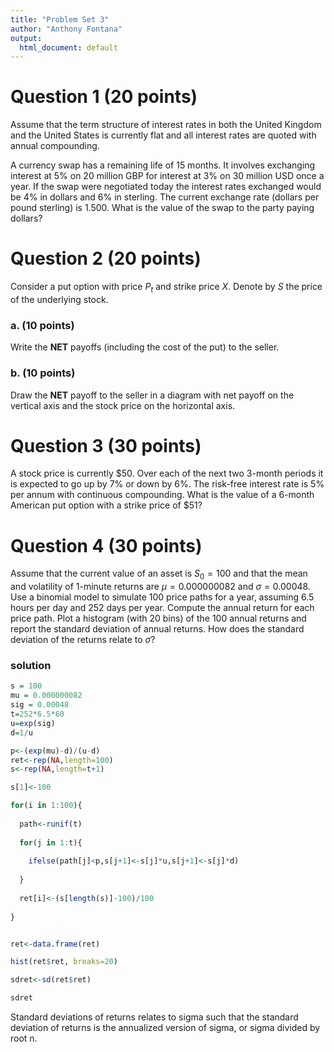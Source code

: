 ```yaml
---
title: "Problem Set 3"
author: "Anthony Fontana"
output:
  html_document: default
---
```



# Question 1 (20 points)
Assume that the term structure of interest rates in both the United Kingdom and the United States is currently flat and all interest rates are quoted with annual compounding. 

A currency swap has a remaining life of 15 months. It involves exchanging interest at 5% on 20 million GBP for interest at 3% on 30 million USD once a year. If the swap were negotiated today the interest rates exchanged would be 4% in
dollars and 6% in sterling. The current exchange rate (dollars per pound sterling) is 1.500. What is the value of the swap to the party paying dollars?

# Question 2 (20 points)
Consider a put option with price $P_t$ and strike price $X$. Denote by $S$ the price of the underlying stock.

### a. (10 points)
Write the **NET** payoffs (including the cost of the put) to the seller.

### b. (10 points)
Draw the **NET** payoff to the seller in a diagram with net payoff on the vertical axis and the stock price on the horizontal axis.

# Question 3 (30 points)
A stock price is currently $50. Over each of the next two 3-month periods it is expected to go up by 7% or down by 6%. The risk-free interest rate is 5% per annum with continuous compounding. What is the value of a 6-month American put option with a
strike price of $\$51$?

# Question 4 (30 points)
Assume that the current value of an asset is $S_0 = 100$ and that the mean and volatility of 1-minute returns are $\mu = 0.000000082$ and $\sigma = 0.00048$. Use a binomial model to simulate 100 price paths for a year, assuming 6.5 hours per day and 252 days per year. Compute the annual return for each price path. Plot a histogram (with 20 bins) of the 100 annual returns and report the standard deviation of annual returns. How does the standard deviation of the returns relate to $\sigma$?

### solution

```r

s = 100
mu = 0.000000082
sig = 0.00048
t=252*6.5*60
u=exp(sig)
d=1/u

p<-(exp(mu)-d)/(u-d)
ret<-rep(NA,length=100)
s<-rep(NA,length=t+1)

s[1]<-100

for(i in 1:100){
  
  path<-runif(t)
  
  for(j in 1:t){
    
    ifelse(path[j]<p,s[j+1]<-s[j]*u,s[j+1]<-s[j]*d)
    
  }
  
  ret[i]<-(s[length(s)]-100)/100
  
}


ret<-data.frame(ret)

hist(ret$ret, breaks=20)

sdret<-sd(ret$ret)

sdret

```


Standard deviations of returns relates to sigma such that the standard deviation of returns is the annualized version of sigma, or sigma divided by root n. 








